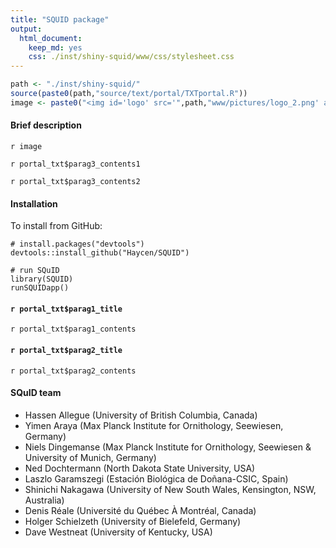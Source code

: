 ```yaml
---
title: "SQUID package"
output: 
  html_document: 
    keep_md: yes
    css: ./inst/shiny-squid/www/css/stylesheet.css
---
```


```r

path <- "./inst/shiny-squid/"
source(paste0(path,"source/text/portal/TXTportal.R"))
image <- paste0("<img id='logo' src='",path,"www/pictures/logo_2.png' align='left' alt='SQuID' style='padding-right:20px;'>")
```

<div class='readme'>

#### Brief description
`r image`

`r portal_txt$parag3_contents1`

`r portal_txt$parag3_contents2`
<p class='clear'></p>

#### Installation

To install from GitHub:

```
# install.packages("devtools")
devtools::install_github("Haycen/SQUID")

# run SQuID
library(SQUID)
runSQUIDapp()
```

#### `r portal_txt$parag1_title`
`r portal_txt$parag1_contents`


#### `r portal_txt$parag2_title`
`r portal_txt$parag2_contents`

#### SQuID team

* Hassen Allegue (University of British Columbia, Canada)
* Yimen Araya (Max Planck Institute for Ornithology, Seewiesen, Germany)
* Niels Dingemanse (Max Planck Institute for Ornithology, Seewiesen & University of Munich, Germany)
* Ned Dochtermann (North Dakota State University, USA)
* Laszlo Garamszegi (Estación Biológica de Doñana-CSIC, Spain)
* Shinichi Nakagawa (University of New South Wales, Kensington, NSW, Australia)
* Denis Réale (Université du Québec À Montréal, Canada)
* Holger Schielzeth (University of Bielefeld, Germany)
* Dave Westneat (University of Kentucky, USA)

</div>